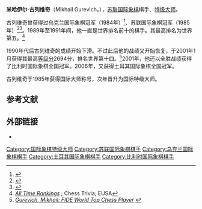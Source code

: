 {{Infobox chess player
|name = 米哈伊尔·古列维奇
|image = Gurewitsch michail 20081120 olympiade dresden.jpg
|caption =
|birthname = Mikhail Naumovich Gurevich
|country = 苏联<br/>比利时<br/>土耳其
|birth_date = {{Birth date and age|df=yes|1959|2|22}}
|birth_place =[[蘇聯|蘇聯]][[烏克蘭蘇維埃社會主義共和國|烏克蘭蘇維埃社會主義共和國]][[哈爾科夫|哈爾科夫]]
|death_date = 
|death_place = 
|title = [[国际象棋特级大师|特级大师]]
|worldchampion = 
|womensworldchampion = 
|rating =
|peakrating = 2694（2010年1月）
|FideID = 200930
}}
'''米哈伊尔·古列维奇'''（Mikhail Gurevich，{{bd|1959年}}），[[苏联|苏联]][[国际象棋|国际象棋]]棋手、[[国际象棋特级大师|特级大师]]。

古列维奇曾获得过乌克兰国际象棋冠军（1984年）<ref>{{Cite web |url=http://members.lycos.co.uk/csarchive/ukr-chms.html |title=''Winners of Soviet and Independent Ukraine Chess Championships — Golubev, Mikhail'' |access-date=2016-03-20 |archive-url=https://web.archive.org/web/20080723230609/http://members.lycos.co.uk/csarchive/ukr-chms.html |archive-date=2008-07-23 |dead-url=yes }}</ref>、苏联国际象棋冠军（1985年）<ref>{{Cite web |url=http://members.aol.com/graemecree/chesschamps/ussr/ussr52.htm |title=52nd USSR ''Championship and Zonal, Riga 1985'' |accessdate=2016-03-20 |archive-date=2011-05-21 |archive-url=https://web.archive.org/web/20110521050532/http://members.aol.com/graemecree/chesschamps/ussr/ussr52.htm |dead-url=no }}</ref><ref>{{cite book | author=Cafferty, Bernard and [[Mark_Taimanov|Mark Taimanov]] | title=The Soviet Championships | publisher=Cadogan Chess | year=1998 | isbn=1-85744-201-6}}</ref>。1989年至1991年间，他一直是世界排名前十的棋手。其最高排名为世界第五。<ref>[http://chess.eusa.ed.ac.uk/Chess/Trivia/AlltimeList.html ''All Time Rankings''] {{Wayback|url=http://chess.eusa.ed.ac.uk/Chess/Trivia/AlltimeList.html |date=20091126000035 }}; Chess Trivia; EUSA</ref>

1990年代后古列维奇的成绩开始下滑。不过此后他的战绩又开始恢复，于2001年1月获得其最高[[等级分|等级分]]2694分，排名世界第十四。<ref>[http://www.fide.com/ratings/top_files.phtml?id=200930 ''Gurevich, Mikhail:  FIDE World Top Chess Player''] {{webarchive|url=https://web.archive.org/web/20061018141611/http://www.fide.com/ratings/top_files.phtml?id=200930 |date=2006-10-18 }}</ref>2001年，他还以全胜战绩获得了比利时国际象棋全国冠军。2006年，又获得土耳其国际象棋全国冠军。

古列维奇于1985年获得国际大师称号，次年晋升为国际特级大师。

== 参考文献 ==
{{reflist}}

== 外部链接 ==
* {{chessgames player|id=13915}}

{{chess-bio-stub}}
{{Authority control}}

[[Category:国际象棋特级大师|Category:国际象棋特级大师]]
[[Category:苏联国际象棋棋手|Category:苏联国际象棋棋手]]
[[Category:乌克兰国际象棋棋手|Category:乌克兰国际象棋棋手]]
[[Category:土耳其国际象棋棋手|Category:土耳其国际象棋棋手]]
[[Category:比利时国际象棋棋手|Category:比利时国际象棋棋手]]